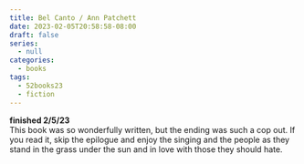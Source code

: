 ```yaml
---
title: Bel Canto / Ann Patchett
date: 2023-02-05T20:58:58-08:00
draft: false
series:
  - null
categories:
  - books
tags:
  - 52books23
  - fiction
---
```


**finished 2/5/23**   \
This book was so wonderfully written, but the ending was such a cop out. If you read it, skip the epilogue and enjoy the singing and the people as they stand in the grass under the sun and in love with those they should hate. 